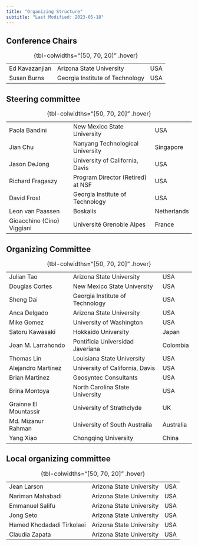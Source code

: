 ```yaml
---
title: "Organizing Structure"
subtitle: "Last Modified: 2023-05-18"
---
```


## Conference Chairs

|                |                                 |         |
|----------------|---------------------------------|---------|
| Ed Kavazanjian | Arizona State University        | USA     |
| Susan Burns    | Georgia Institute of Technology | USA     |

: {tbl-colwidths="[50, 70, 20]" .hover}

## Steering committee

|                            |                                   |             |
|----------------------------|-----------------------------------|-------------|
| Paola Bandini              | New Mexico State University       | USA         |
| Jian Chu                   | Nanyang Technological University  | Singapore   |
| Jason DeJong               | University of California, Davis   | USA         |
| Richard Fragaszy           | Program Director (Retired) at NSF | USA         |
| David Frost                | Georgia Institute of Technology   | USA         |
| Leon van Paassen           | Boskalis                          | Netherlands |
| Gioacchino (Cino) Viggiani | Université Grenoble Alpes         | France      |

: {tbl-colwidths="[50, 70, 20]" .hover}

## Organizing Committee 

|                       |                                  |           |
|-----------------------|----------------------------------|-----------|
| Julian Tao            | Arizona State University         | USA       |
| Douglas Cortes        | New Mexico State University      | USA       |
| Sheng Dai             | Georgia Institute of Technology  | USA       |
| Anca Delgado          | Arizona State University         | USA       |
| Mike Gomez            | University of Washington         | USA       |
| Satoru Kawasaki       | Hokkaido University              | Japan     |
| Joan M. Larrahondo    | Pontificia Universidad Javeriana | Colombia  |
| Thomas Lin            | Louisiana State University       | USA       |
| Alejandro Martinez    | University of California, Davis  | USA       |
| Brian Martinez        | Geosyntec Consultants            | USA       |
| Brina Montoya         | North Carolina State University  | USA       |
| Grainne El Mountassir | University of Strathclyde        | UK        |
| Md. Mizanur Rahman    | University of South Australia    | Australia |
| Yang Xiao             | Chongqing University             | China     |

: {tbl-colwidths="[50, 70, 20]" .hover}

## Local organizing committee

|                           |                          |     |
|---------------------------|--------------------------|-----|
| Jean Larson               | Arizona State University | USA |
| Nariman Mahabadi          | Arizona State University | USA |
| Emmanuel Salifu           | Arizona State University | USA |
| Jong Seto                 | Arizona State University | USA |
| Hamed Khodadadi Tirkolaei | Arizona State University | USA |
| Claudia Zapata            | Arizona State University | USA |

: {tbl-colwidths="[50, 70, 20]" .hover}

